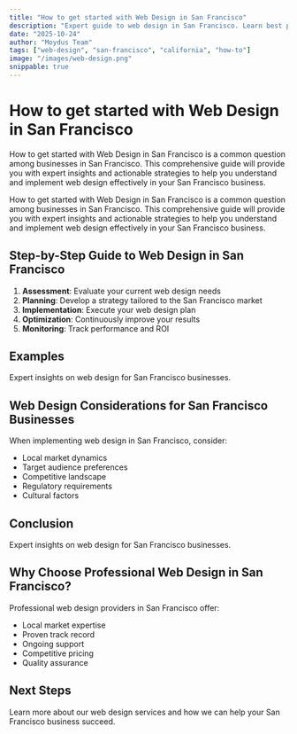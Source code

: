 ```yaml
---
title: "How to get started with Web Design in San Francisco"
description: "Expert guide to web design in San Francisco. Learn best practices, pricing, and strategies for San Francisco businesses."
date: "2025-10-24"
author: "Moydus Team"
tags: ["web-design", "san-francisco", "california", "how-to"]
image: "/images/web-design.png"
snippable: true
---
```


# How to get started with Web Design in San Francisco

How to get started with Web Design in San Francisco is a common question among businesses in San Francisco. This comprehensive guide will provide you with expert insights and actionable strategies to help you understand and implement web design effectively in your San Francisco business.

How to get started with Web Design in San Francisco is a common question among businesses in San Francisco. This comprehensive guide will provide you with expert insights and actionable strategies to help you understand and implement web design effectively in your San Francisco business.

## Step-by-Step Guide to Web Design in San Francisco

1. **Assessment**: Evaluate your current web design needs
2. **Planning**: Develop a strategy tailored to the San Francisco market
3. **Implementation**: Execute your web design plan
4. **Optimization**: Continuously improve your results
5. **Monitoring**: Track performance and ROI

## Examples

Expert insights on web design for San Francisco businesses.

## Web Design Considerations for San Francisco Businesses

When implementing web design in San Francisco, consider:
- Local market dynamics
- Target audience preferences
- Competitive landscape
- Regulatory requirements
- Cultural factors

## Conclusion

Expert insights on web design for San Francisco businesses.

## Why Choose Professional Web Design in San Francisco?

Professional web design providers in San Francisco offer:
- Local market expertise
- Proven track record
- Ongoing support
- Competitive pricing
- Quality assurance

## Next Steps

Learn more about our web design services and how we can help your San Francisco business succeed.

<GeoCTA 
  city="San Francisco"
  service="Web Design"
  ctaText="Get Started Today"
/>
